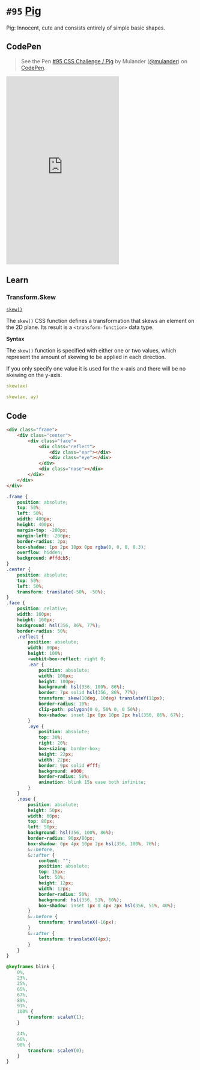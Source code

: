
<Meta />

# `#95` [Pig](https://100dayscss.com/days/95/)

Pig: Innocent, cute and consists entirely of simple basic shapes.

## CodePen

> See the Pen [#95 CSS Challenge / Pig](https://codepen.io/mulander/pen/OJrxzEw)
by Mulander ([@mulander](https://codepen.io/mulander))
on [CodePen](https://codepen.io).

<iframe
  height="500"
  className="w-full my-10 bg-gray-200"
  scrolling="no"
  title="#95 CSS Challenge / Pig"
  src="https://codepen.io/mulander/embed/OJrxzEw?default-tab=html%2Cresult"
  frameBorder="no"
  loading="lazy"
  allowtransparency="true"
  allowFullScreen={true}
>

</iframe>

## Learn

### Transform.Skew

[`skew()`](https://developer.mozilla.org/en-US/docs/Web/CSS/transform-function/skew)

The `skew()` CSS function defines a transformation that skews an element on the 2D plane. Its result is a `<transform-function>` data type.

**Syntax**

The `skew()` function is specified with either one or two values, which represent the amount of skewing to be applied in each direction. 

If you only specify one value it is used for the x-axis and there will be no skewing on the y-axis.

```yaml
skew(ax)

skew(ax, ay)
```

## Code

```html
<div class="frame">
	<div class="center">
		<div class="face">
			<div class="reflect">
				<div class="ear"></div>
				<div class="eye"></div>
			</div>
			<div class="nose"></div>
		</div>
	</div>
</div>
```

```css
.frame {
	position: absolute;
	top: 50%;
	left: 50%;
	width: 400px;
	height: 400px;
	margin-top: -200px;
	margin-left: -200px;
	border-radius: 2px;
	box-shadow: 1px 2px 10px 0px rgba(0, 0, 0, 0.3);
	overflow: hidden;
	background: #ffdcb5;
}
.center {
	position: absolute;
	top: 50%;
	left: 50%;
	transform: translate(-50%, -50%);
}
.face {
	position: relative;
	width: 160px;
	height: 160px;
	background: hsl(356, 86%, 77%);
	border-radius: 50%;
	.reflect {
		position: absolute;
		width: 80px;
		height: 100%;
		-webkit-box-reflect: right 0;
		.ear {
			position: absolute;
			width: 100px;
			height: 100px;
			background: hsl(356, 100%, 86%);
			border: 7px solid hsl(356, 86%, 77%);
			transform: skew(10deg, 10deg) translateY(11px);
			border-radius: 10%;
			clip-path: polygon(0 0, 50% 0, 0 50%);
			box-shadow: inset 1px 0px 10px 2px hsl(356, 86%, 67%);
		}
		.eye {
			position: absolute;
			top: 30%;
			right: 20%;
			box-sizing: border-box;
			height: 22px;
			width: 22px;
			border: 9px solid #fff;
			background: #000;
			border-radius: 50%;
			animation: blink 15s ease both infinite;
		}
	}
	.nose {
		position: absolute;
		height: 50px;
		width: 60px;
		top: 80px;
		left: 50px;
		background: hsl(356, 100%, 86%);
		border-radius: 90px/80px;
		box-shadow: 0px 4px 10px 2px hsl(356, 100%, 76%);
		&::before,
		&::after {
			content: "";
			position: absolute;
			top: 15px;
			left: 50%;
			height: 12px;
			width: 12px;
			border-radius: 50%;
			background: hsl(356, 51%, 60%);
			box-shadow: inset 1px 0 4px 2px hsl(356, 51%, 40%);
		}
		&::before {
			transform: translateX(-16px);
		}
		&::after {
			transform: translateX(4px);
		}
	}
}

@keyframes blink {
	0%,
	23%,
	25%,
	65%,
	67%,
	89%,
	91%,
	100% {
		transform: scaleY(1);
	}

	24%,
	66%,
	90% {
		transform: scaleY(0);
	}
}
```